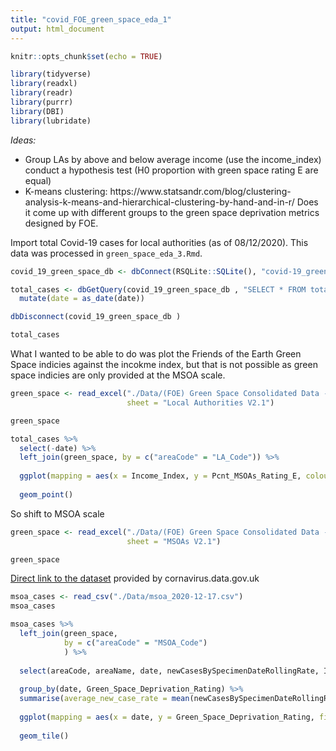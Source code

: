 ```yaml
---
title: "covid_FOE_green_space_eda_1"
output: html_document
---
```


```r
knitr::opts_chunk$set(echo = TRUE)
```

```r
library(tidyverse)
library(readxl)
library(readr)
library(purrr)
library(DBI)
library(lubridate)
```
*Ideas: * 

* Group LAs by above and below average income (use the income_index) conduct a hypothesis test (H0 proportion with green space rating E are equal)
* K-means clustering: https://www.statsandr.com/blog/clustering-analysis-k-means-and-hierarchical-clustering-by-hand-and-in-r/ Does it come up with different groups to the green space deprivation metrics designed by FOE.



Import total Covid-19 cases for local authorities (as of 08/12/2020). This data was processed in `green_space_eda_3.Rmd`.

```r
covid_19_green_space_db <- dbConnect(RSQLite::SQLite(), "covid-19_green_space_db.sqlite")

total_cases <- dbGetQuery(covid_19_green_space_db , "SELECT * FROM total_cases") %>% 
  mutate(date = as_date(date))

dbDisconnect(covid_19_green_space_db )

total_cases
```

What I wanted to be able to do was plot the Friends of the Earth Green Space indicies against the incokme index, but that is not possible as green space indicies are only provided at the MSOA scale.

```r
green_space <- read_excel("./Data/(FOE) Green Space Consolidated Data - England - Version 2.1.xlsx",
                          sheet = "Local Authorities V2.1")

green_space
```
```r
total_cases %>% 
  select(-date) %>% 
  left_join(green_space, by = c("areaCode" = "LA_Code")) %>% 
  
  ggplot(mapping = aes(x = Income_Index, y = Pcnt_MSOAs_Rating_E, colour = total_cases_per_ht)) +
  
  geom_point()
```

So shift to MSOA scale
```r

green_space <- read_excel("./Data/(FOE) Green Space Consolidated Data - England - Version 2.1.xlsx",
                          sheet = "MSOAs V2.1")

green_space

```

[Direct link to the dataset](https://api.coronavirus.data.gov.uk/v2/data?areaType=msoa&metric=newCasesBySpecimenDateRollingSum&metric=newCasesBySpecimenDateRollingRate&metric=newCasesBySpecimenDateChange&metric=newCasesBySpecimenDateChangePercentage&metric=newCasesBySpecimenDateDirection&format=csv) provided by cornavirus.data.gov.uk

```r
msoa_cases <- read_csv("./Data/msoa_2020-12-17.csv")
msoa_cases
```

```r
msoa_cases %>% 
  left_join(green_space,
            by = c("areaCode" = "MSOA_Code")
            ) %>% 
  
  select(areaCode, areaName, date, newCasesBySpecimenDateRollingRate, Income_Index, Green_Space_Deprivation_Rating) %>% 
  
  group_by(date, Green_Space_Deprivation_Rating) %>% 
  summarise(average_new_case_rate = mean(newCasesBySpecimenDateRollingRate, na.rm = TRUE)) %>% 
  
  ggplot(mapping = aes(x = date, y = Green_Space_Deprivation_Rating, fill = average_new_case_rate)) +
  
  geom_tile()


```


